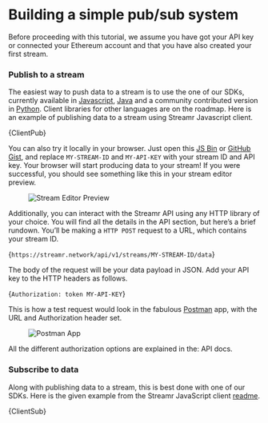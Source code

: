 





# Building a simple pub/sub system
Before proceeding with this tutorial, we assume you have <Link to={docsLinks.gettingStarted}>got your API key or connected your Ethereum account</Link> and that you have also <Link to={docsLinks.streams}>created your first stream</Link>.

### Publish to a stream
The easiest way to push data to a stream is to use the one of our <Link to={docsLinks.sdk}>SDKs</Link>, currently available in <a target="_blank" href="https://github.com/streamr-dev/streamr-client-javascript">Javascript</a>, <a target="_blank" href="https://github.com/streamr-dev/streamr-client-java">Java</a> and a community contributed version in <a target="_blank" href="https://github.com/streamr-dev/streamr-client-python">Python</a>. Client libraries for other languages are on the roadmap. Here is an example of publishing data to a stream using Streamr Javascript client.

<CodeSnippet language="javascript" wrapLines showLineNumbers >{ClientPub}</CodeSnippet>

You can also try it locally in your browser. Just open this <a target="_blank" href="https://jsbin.com/xahoxut/edit?js,output">JS Bin</a> or <a target="_blank" href="https://gist.github.com/fonty1/f09aa09afcbae0bf5d7032163a466f76">GitHub Gist</a>, and replace `MY-STREAM-ID` and `MY-API-KEY` with your stream ID and API key. Your browser will start producing data to your stream! If you were successful, you should see something like this in your stream editor preview.

<figure>
    <picture>
      <img
        src={StreamEditorPreview}
        srcSet={`${StreamEditorPreview2x} 2x`}
        alt="Stream Editor Preview"
      />
    </picture>
</figure>

Additionally, you can interact with the Streamr API using any HTTP library of your choice. You will find all the details in the <Link to={docsLinks.api}>API section</Link>, but here’s a brief rundown. You’ll be making a `HTTP POST` request to a URL, which contains your stream ID.

<CodeSnippet language="json" wrapLines >{`https://streamr.network/api/v1/streams/MY-STREAM-ID/data`}</CodeSnippet>

The body of the request will be your data payload in JSON. Add your API key to the HTTP headers as follows.

<CodeSnippet language="json" wrapLines >{`Authorization: token MY-API-KEY`}</CodeSnippet>

This is how a test request would look in the fabulous <a target="_blank" href="https://www.getpostman.com/">Postman</a> app, with the URL and Authorization header set.

<figure>
    <picture>
      <img
        src={Postman}
        srcSet={`${Postman2x} 2x`}
        alt="Postman App"
      />
    </picture>
</figure>

All the different authorization options are explained in the: <Link to={docsLinks.api}>API docs</Link>.

### Subscribe to data
Along with publishing data to a stream, this is best done with one of our <Link to={docsLinks.sdk}>SDKs</Link>. Here is the given example from the Streamr JavaScript client <a target="_blank" href="https://github.com/streamr-dev/streamr-client-javascript">readme</a>.

<CodeSnippet language="javascript" wrapLines showLineNumbers >{ClientSub}</CodeSnippet>
